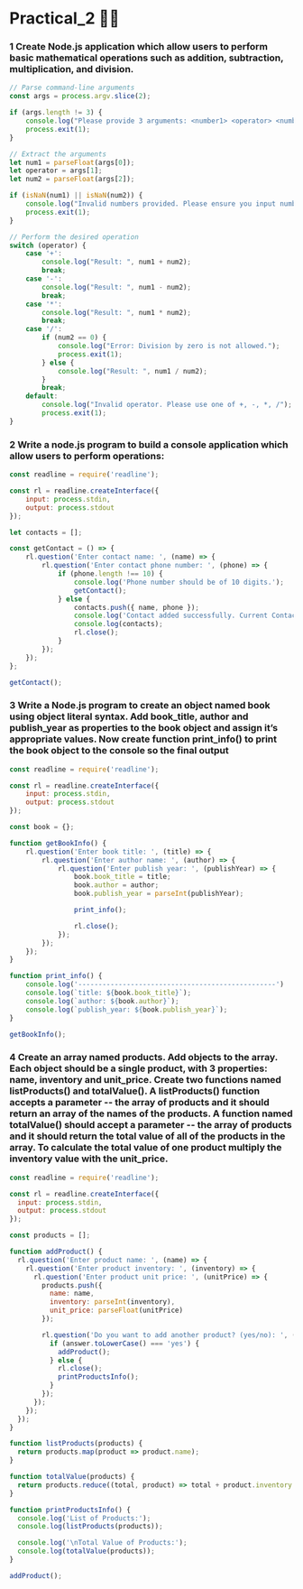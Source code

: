 # Practical_2 😶‍🌫️

### 1 Create Node.js application which allow users to perform basic mathematical operations such as addition, subtraction, multiplication, and division. 

```js filename="P2_1.js"   copy
// Parse command-line arguments
const args = process.argv.slice(2);

if (args.length != 3) {
    console.log("Please provide 3 arguments: <number1> <operator> <number2>");
    process.exit(1);
}

// Extract the arguments
let num1 = parseFloat(args[0]);
let operator = args[1];
let num2 = parseFloat(args[2]);

if (isNaN(num1) || isNaN(num2)) {
    console.log("Invalid numbers provided. Please ensure you input numbers.");
    process.exit(1);
}

// Perform the desired operation
switch (operator) {
    case '+':
        console.log("Result: ", num1 + num2);
        break;
    case '-':
        console.log("Result: ", num1 - num2);
        break;
    case '*':
        console.log("Result: ", num1 * num2);
        break;
    case '/':
        if (num2 == 0) {
            console.log("Error: Division by zero is not allowed.");
            process.exit(1);
        } else {
            console.log("Result: ", num1 / num2);
        }
        break;
    default:
        console.log("Invalid operator. Please use one of +, -, *, /");
        process.exit(1);
}

```

### 2 Write a node.js program to build a console application which allow users to perform  operations:


```js filename="P2_2.js"   copy
const readline = require('readline');

const rl = readline.createInterface({
    input: process.stdin,
    output: process.stdout
});

let contacts = [];

const getContact = () => {
    rl.question('Enter contact name: ', (name) => {
        rl.question('Enter contact phone number: ', (phone) => {
            if (phone.length !== 10) {
                console.log('Phone number should be of 10 digits.');
                getContact();
            } else {
                contacts.push({ name, phone });
                console.log('Contact added successfully. Current Contacts: ');
                console.log(contacts);
                rl.close();
            }
        });
    });
};

getContact();

```

### 3 Write a Node.js program to create an object named book using object literal syntax. Add book_title, author and publish_year as properties to the book object and assign it’s appropriate values. Now create function print_info() to print the book object to the console so the final output


```js filename="P2_3.js"   copy
const readline = require('readline');

const rl = readline.createInterface({
    input: process.stdin,
    output: process.stdout
});

const book = {};

function getBookInfo() {
    rl.question('Enter book title: ', (title) => {
        rl.question('Enter author name: ', (author) => {
            rl.question('Enter publish year: ', (publishYear) => {
                book.book_title = title;
                book.author = author;
                book.publish_year = parseInt(publishYear);

                print_info();

                rl.close();
            });
        });
    });
}

function print_info() {
    console.log('-------------------------------------------------')
    console.log(`title: ${book.book_title}`);
    console.log(`author: ${book.author}`);
    console.log(`publish_year: ${book.publish_year}`);
}

getBookInfo();

```

### 4 Create an array named products. Add objects to the array. Each object should be a single product, with 3 properties: name, inventory and unit_price. Create two functions named listProducts() and totalValue(). A listProducts() function accepts a parameter -- the array of products and it should return an array of the names of the products. A function named totalValue() should accept a parameter -- the array of products and it should return the total value of all of the products in the array. To calculate the total value of one product multiply the inventory value with the unit_price.
```js filename="P2_4.js"   copy
const readline = require('readline');

const rl = readline.createInterface({
  input: process.stdin,
  output: process.stdout
});

const products = [];

function addProduct() {
  rl.question('Enter product name: ', (name) => {
    rl.question('Enter product inventory: ', (inventory) => {
      rl.question('Enter product unit price: ', (unitPrice) => {
        products.push({
          name: name,
          inventory: parseInt(inventory),
          unit_price: parseFloat(unitPrice)
        });

        rl.question('Do you want to add another product? (yes/no): ', (answer) => {
          if (answer.toLowerCase() === 'yes') {
            addProduct();
          } else {
            rl.close();
            printProductsInfo();
          }
        });
      });
    });
  });
}

function listProducts(products) {
  return products.map(product => product.name);
}

function totalValue(products) {
  return products.reduce((total, product) => total + product.inventory * product.unit_price, 0);
}

function printProductsInfo() {
  console.log('List of Products:');
  console.log(listProducts(products));

  console.log('\nTotal Value of Products:');
  console.log(totalValue(products));
}

addProduct();

```
